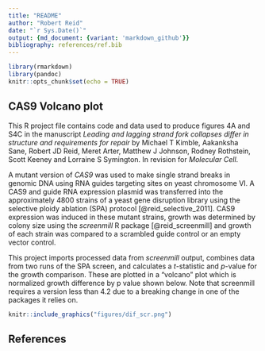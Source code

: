 ```yaml
---
title: "README"
author: "Robert Reid"
date: "`r Sys.Date()`"
output: {md_document: {variant: 'markdown_github'}}
bibliography: references/ref.bib
---
```


```r
library(rmarkdown)
library(pandoc)
knitr::opts_chunk$set(echo = TRUE)
```

## CAS9 Volcano plot

This R project file contains code and data used to produce figures 4A and S4C
in the manuscript _Leading and lagging strand fork collapses differ in structure
and requirements for repair_ by Michael T Kimble, Aakanksha Sane,
Robert JD Reid, Meret Arter, Matthew J Johnson, Rodney Rothstein, Scott Keeney
and Lorraine S Symington. In revision for _Molecular Cell_.

A mutant version of _CAS9_ was used to make single strand breaks in genomic DNA using
RNA guides targeting sites on yeast chromosome VI. A CAS9 and guide
RNA expression plasmid was transferred into the approximately 4800 strains
of a yeast gene disruption library using the selective ploidy ablation (SPA)
protocol [@reid_selective_2011]. CAS9 expression was induced in these mutant
strains, growth was determined by colony size using the _screenmill_ R package [@reid_screenmill]
and growth of each strain was compared to a scrambled guide control or an empty vector control.

This project imports processed data from _screenmill_ output, combines data from 
two runs of the SPA screen, and calculates a $t$-statistic and $p$-value for the
growth comparison. These are plotted in a "volcano" plot which is normalized
growth difference by p value shown below. Note that screenmill requires a version
less than 4.2 due to a breaking change in one of the packages it relies on.



```r
knitr::include_graphics("figures/dif_scr.png")
```

## References
